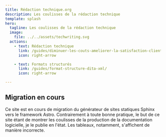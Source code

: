 ```yaml
---
title: Rédaction technique.org
description: Les coulisses de la rédaction technique
template: splash
hero:
  tagline: Les coulisses de la rédaction technique
  image:
    file: ../../assets/techwriting.svg
  actions:
    - text: Rédaction technique
      link: /guides/diminuer-les-couts-ameliorer-la-satisfaction-client/
      icon: right-arrow

    - text: Formats structurés
      link: /guides/format-structure-dita-xml/
      icon: right-arrow

---
```



## Migration en cours

<CardGrid stagger>
	<Card title="Site en cours de migration" icon="pencil">
		Ce site est en cours de migration du générateur de sites statiques Sphinx vers le framework Astro. Contrairement à toute bonne pratique, le but de ce site étant de montrer les coulisses de la production de la documentation logicielle, je le publie en l'état. Les tableaux, notamment, s'affichent de manière incorrecte.
	</Card>
</CardGrid>
